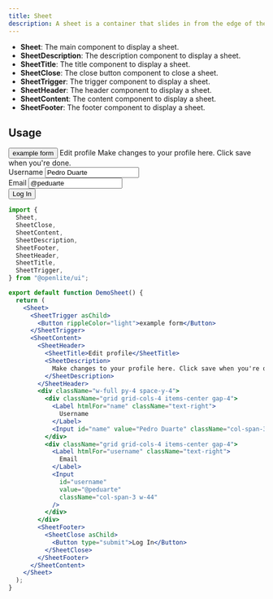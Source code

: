 ```yaml
---
title: Sheet
description: A sheet is a container that slides in from the edge of the screen.
---
```


- **Sheet**: The main component to display a sheet.
- **SheetDescription**: The description component to display a sheet.
- **SheetTitle**: The title component to display a sheet.
- **SheetClose**: The close button component to close a sheet.
- **SheetTrigger**: The trigger component to display a sheet.
- **SheetHeader**: The header component to display a sheet.
- **SheetContent**: The content component to display a sheet.
- **SheetFooter**: The footer component to display a sheet.

## Usage

<Sheet>
  <SheetTrigger asChild>
    <Button rippleColor="light">example form</Button>
  </SheetTrigger>
  <SheetContent>
    <SheetHeader>
      <SheetTitle>Edit profile</SheetTitle>
      <SheetDescription>
        Make changes to your profile here. Click save when you're done.
      </SheetDescription>
    </SheetHeader>
    <div className="w-full py-4 space-y-4">
      <div className="grid grid-cols-4 items-center gap-4">
        <Label htmlFor="name" className="text-right">
          Username
        </Label>
        <Input id="name" value="Pedro Duarte" className="col-span-3 w-44" />
      </div>
      <div className="grid grid-cols-4 items-center gap-4">
        <Label htmlFor="username" className="text-right">
          Email
        </Label>
        <Input id="username" value="@peduarte" className="col-span-3 w-44" />
      </div>
    </div>
    <SheetFooter>
      <SheetClose asChild>
        <Button type="submit">Log In</Button>
      </SheetClose>
    </SheetFooter>
  </SheetContent>
</Sheet>

```jsx
import {
  Sheet,
  SheetClose,
  SheetContent,
  SheetDescription,
  SheetFooter,
  SheetHeader,
  SheetTitle,
  SheetTrigger,
} from "@openlite/ui";

export default function DemoSheet() {
  return (
    <Sheet>
      <SheetTrigger asChild>
        <Button rippleColor="light">example form</Button>
      </SheetTrigger>
      <SheetContent>
        <SheetHeader>
          <SheetTitle>Edit profile</SheetTitle>
          <SheetDescription>
            Make changes to your profile here. Click save when you're done.
          </SheetDescription>
        </SheetHeader>
        <div className="w-full py-4 space-y-4">
          <div className="grid grid-cols-4 items-center gap-4">
            <Label htmlFor="name" className="text-right">
              Username
            </Label>
            <Input id="name" value="Pedro Duarte" className="col-span-3 w-44" />
          </div>
          <div className="grid grid-cols-4 items-center gap-4">
            <Label htmlFor="username" className="text-right">
              Email
            </Label>
            <Input
              id="username"
              value="@peduarte"
              className="col-span-3 w-44"
            />
          </div>
        </div>
        <SheetFooter>
          <SheetClose asChild>
            <Button type="submit">Log In</Button>
          </SheetClose>
        </SheetFooter>
      </SheetContent>
    </Sheet>
  );
}
```
